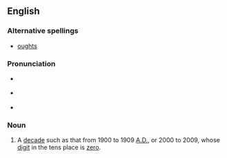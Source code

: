 ==English==

===Alternative spellings===
* [[oughts]]

===Pronunciation===
* {{a|Canadian}} {{IPA|/ɒːts/}}
* {{a|UK}} {{IPA|/ɔːts/}}
* {{a|US}} {{IPA|/ɑːts/}}

===Noun===
{{infl|en|noun|g=p}}

# A [[decade]] such as that from 1900 to 1909 [[AD|A.D.]], or 2000 to 2009, whose [[digit]] in the tens place is [[zero]].